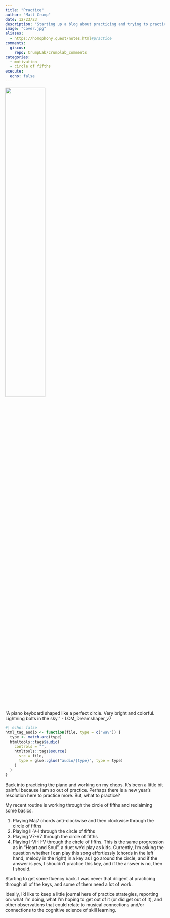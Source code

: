 ```yaml
---
title: "Practice"
author: "Matt Crump"
date: 12/23/23
description: "Starting up a blog about practicing and trying to practice more piano."
image: "cover.jpg"
aliases: 
  - https://homophony.quest/notes.html#practice
comments:
  giscus: 
    repo: CrumpLab/crumplab_comments
categories: 
  - motivation
  - circle of fifths
execute: 
  echo: false
---
```


![](cover.jpg){width=50% fig-align="left"}


::: column-margin
"A piano keyboard shaped like a perfect circle. Very bright and colorful. Lightning bolts in the sky." - LCM_Dreamshaper_v7
:::

```r
#| echo: false
html_tag_audio <- function(file, type = c("wav")) {
  type <- match.arg(type)
  htmltools::tags$audio(
    controls = "",
    htmltools::tags$source(
      src = file,
      type = glue::glue("audio/{type}", type = type)
    )
  )
}

```

Back into practicing the piano and working on my chops. It's been a little bit painful because I am so out of practice. Perhaps there is a new year's resolution here to practice more. But, what to practice?

My recent routine is working through the circle of fifths and reclaiming some basics.

1.  Playing Maj7 chords anti-clockwise and then clockwise through the circle of fifths
2.  Playing II-V-I through the circle of fifths
3.  Playing V7-V7 through the circle of fifths
4.  Playing I-VI-II-V through the circle of fifths. This is the same progression as in "Heart and Soul", a duet we'd play as kids. Currently, I'm asking the question whether I can play this song effortlessly (chords in the left hand, melody in the right) in a key as I go around the circle, and if the answer is yes, I shouldn't practice this key, and if the answer is no, then I should.

Starting to get some fluency back. I was never that diligent at practicing through all of the keys, and some of them need a lot of work.

Ideally, I'd like to keep a little journal here of practice strategies, reporting on: what I'm doing, what I'm hoping to get out of it (or did get out of it), and other observations that could relate to musical connections and/or connections to the cognitive science of skill learning.
